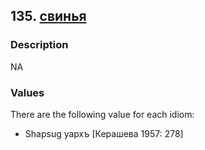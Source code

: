 ## 135. <a href =  'https://agricolamz.github.io/The_Circassian_Isoglosses_Database/135.html'>свинья</a>
### Description

NA


### Values
There are the following value for each idiom:

* Shapsug уархъ [Керашева 1957: 278]

